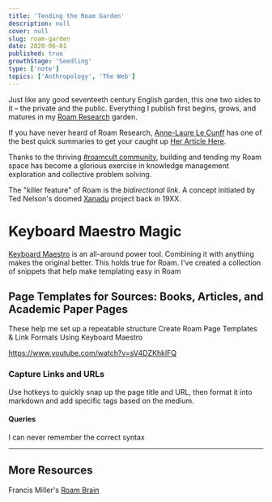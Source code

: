```yaml
---
title: 'Tending the Roam Garden'
description: null
cover: null
slug: roam-garden
date: 2020-06-01
published: true
growthStage: 'Seedling'
type: ['note']
topics: ['Anthropology', 'The Web']
---
```


Just like any good seventeeth century English garden, this one two sides to it – the private and the public. Everything I publish first begins, grows, and matures in my [Roam Research](https://roamresearch.com) garden.

If you have never heard of Roam Research, [Anne-Laure Le Cunff]() has one of the best quick summaries to get your caught up [Her Article Here]().

Thanks to the thriving [#roamcult community](twitter), building and tending my Roam space has become a glorious exercise in knowledge management exploration and collective problem solving.

The "killer feature" of Roam is the _bidirectional link_. A concept initiated by Ted Nelson's doomed [Xanadu]() project back in 19XX.

# Keyboard Maestro Magic

[Keyboard Maestro]() is an all-around power tool. Combining it with anything makes the original better. This holds true for Roam.
I've created a collection of snippets that help make templating easy in Roam

## Page Templates for Sources: Books, Articles, and Academic Paper Pages
These help me set up a repeatable structure
Create Roam Page Templates & Link Formats Using Keyboard Maestro

https://www.youtube.com/watch?v=sV4DZKhklFQ

### Capture Links and URLs
Use hotkeys to quickly snap up the page title and URL, then format it into markdown and add specific tags based on the medium.

#### Queries
I can never remember the correct syntax

---

## More Resources
Francis Miller's [Roam Brain]()




